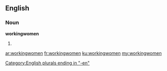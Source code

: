 ==English==

===Noun===
'''workingwomen'''

# {{plural of|workingwoman}}

[[Category:English plurals ending in "-en"]]

[[ar:workingwomen]]
[[fr:workingwomen]]
[[ku:workingwomen]]
[[my:workingwomen]]
